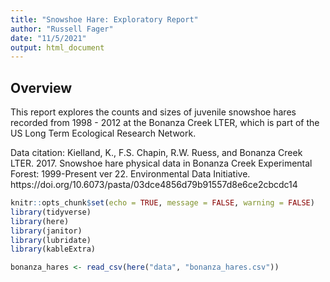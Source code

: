 ```yaml
---
title: "Snowshoe Hare: Exploratory Report"
author: "Russell Fager"
date: "11/5/2021"
output: html_document
---
```


## Overview

This report explores the counts and sizes of juvenile snowshoe hares recorded from 1998 - 2012 at the Bonanza Creek LTER, which is part of the US Long Term Ecological Research Network.

Data citation: Kielland, K., F.S. Chapin, R.W. Ruess, and Bonanza Creek LTER. 2017. Snowshoe hare physical data in Bonanza Creek Experimental Forest: 1999-Present ver 22. Environmental Data Initiative. https://doi.org/10.6073/pasta/03dce4856d79b91557d8e6ce2cbcdc14


```r
knitr::opts_chunk$set(echo = TRUE, message = FALSE, warning = FALSE)
library(tidyverse)
library(here)
library(janitor)
library(lubridate)
library(kableExtra)
```

```r
bonanza_hares <- read_csv(here("data", "bonanza_hares.csv"))
```

